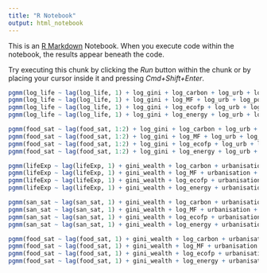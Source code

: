 ```yaml
---
title: "R Notebook"
output: html_notebook
---
```


This is an [R Markdown](http://rmarkdown.rstudio.com) Notebook. When you execute code within the notebook, the results appear beneath the code. 

Try executing this chunk by clicking the *Run* button within the chunk or by placing your cursor inside it and pressing *Cmd+Shift+Enter*. 

```r
pgmm(log_life ~ lag(log_life, 1) + log_gini + log_carbon + log_urb + log_popDensity + log_active | lag(log_life, 1:99), data = panel_data_plm, effect = "twoways", model = "onestep", transformation = "ld") %>% summary()
pgmm(log_life ~ lag(log_life, 1) + log_gini + log_MF + log_urb + log_popDensity + log_active | lag(log_life, 1:99), data = panel_data_plm, effect = "twoways", model = "onestep", transformation = "ld") %>% summary()
pgmm(log_life ~ lag(log_life, 1) + log_gini + log_ecofp + log_urb + log_popDensity + log_active | lag(log_life, 1:99), data = panel_data_plm, effect = "twoways", model = "onestep", transformation = "ld") %>% summary()
pgmm(log_life ~ lag(log_life, 1) + log_gini + log_energy + log_urb + log_popDensity + log_active | lag(log_life, 1:99), data = panel_data_plm, effect = "twoways", model = "onestep", transformation = "ld") %>% summary()

pgmm(food_sat ~ lag(food_sat, 1:2) + log_gini + log_carbon + log_urb + log_popDensity + log_active | lag(food_sat, 2:99), data = panel_data_plm, effect = "twoways", model = "twosteps", transformation = "ld") %>% summary()
pgmm(food_sat ~ lag(food_sat, 1:2) + log_gini + log_MF + log_urb + log_popDensity + log_active | lag(food_sat, 2:99), data = panel_data_plm, effect = "twoways", model = "twosteps", transformation = "ld") %>% summary()
pgmm(food_sat ~ lag(food_sat, 1:2) + log_gini + log_ecofp + log_urb + log_popDensity + log_active | lag(food_sat, 2:99), data = panel_data_plm, effect = "twoways", model = "twosteps", transformation = "ld") %>% summary()
pgmm(food_sat ~ lag(food_sat, 1:2) + log_gini + log_energy + log_urb + log_popDensity + log_active | lag(food_sat, 2:99), data = panel_data_plm, effect = "twoways", model = "twosteps", transformation = "ld") %>% summary()
```

```r
pgmm(lifeExp ~ lag(lifeExp, 1) + gini_wealth + log_carbon + urbanisation + log_popDensity + active_pop | lag(lifeExp, 1:99), data = panel_data_plm_st, effect = "twoways", model = "onestep", transformation = "ld") %>% summary()
pgmm(lifeExp ~ lag(lifeExp, 1) + gini_wealth + log_MF + urbanisation + log_popDensity + active_pop | lag(lifeExp, 1:99), data = panel_data_plm_st, effect = "twoways", model = "onestep", transformation = "ld") %>% summary()
pgmm(lifeExp ~ lag(lifeExp, 1) + gini_wealth + log_ecofp + urbanisation + log_popDensity + active_pop | lag(lifeExp, 1:99), data = panel_data_plm_st, effect = "twoways", model = "onestep", transformation = "ld") %>% summary()
pgmm(lifeExp ~ lag(lifeExp, 1) + gini_wealth + log_energy + urbanisation + log_popDensity + active_pop | lag(lifeExp, 1:99), data = panel_data_plm_st, effect = "twoways", model = "onestep", transformation = "ld") %>% summary()

pgmm(san_sat ~ lag(san_sat, 1) + gini_wealth + log_carbon + urbanisation + log_popDensity + active_pop | lag(san_sat, 1:99), data = panel_data_plm_st, effect = "twoways", model = "onestep", transformation = "ld") %>% summary()
pgmm(san_sat ~ lag(san_sat, 1) + gini_wealth + log_MF + urbanisation + log_popDensity + active_pop | lag(san_sat, 1:99), data = panel_data_plm_st, effect = "twoways", model = "onestep", transformation = "ld") %>% summary()
pgmm(san_sat ~ lag(san_sat, 1) + gini_wealth + log_ecofp + urbanisation + log_popDensity + active_pop | lag(san_sat, 1:99), data = panel_data_plm_st, effect = "twoways", model = "onestep", transformation = "ld") %>% summary()
pgmm(san_sat ~ lag(san_sat, 1) + gini_wealth + log_energy + urbanisation + log_popDensity + active_pop | lag(san_sat, 1:99), data = panel_data_plm_st, effect = "twoways", model = "onestep", transformation = "ld") %>% summary()

pgmm(food_sat ~ lag(food_sat, 1) + gini_wealth + log_carbon + urbanisation + log_popDensity + active_pop | lag(food_sat, 1:99), data = panel_data_plm_st, effect = "twoways", model = "onestep", transformation = "ld") %>% summary()
pgmm(food_sat ~ lag(food_sat, 1) + gini_wealth + log_MF + urbanisation + log_popDensity + active_pop | lag(food_sat, 1:99), data = panel_data_plm_st, effect = "twoways", model = "onestep", transformation = "ld") %>% summary()
pgmm(food_sat ~ lag(food_sat, 1) + gini_wealth + log_ecofp + urbanisation + log_popDensity + active_pop | lag(food_sat, 1:99), data = panel_data_plm_st, effect = "twoways", model = "onestep", transformation = "ld") %>% summary()
pgmm(food_sat ~ lag(food_sat, 1) + gini_wealth + log_energy + urbanisation + log_popDensity + active_pop | lag(food_sat, 1:99), data = panel_data_plm_st, effect = "twoways", model = "onestep", transformation = "ld") %>% summary()
```

